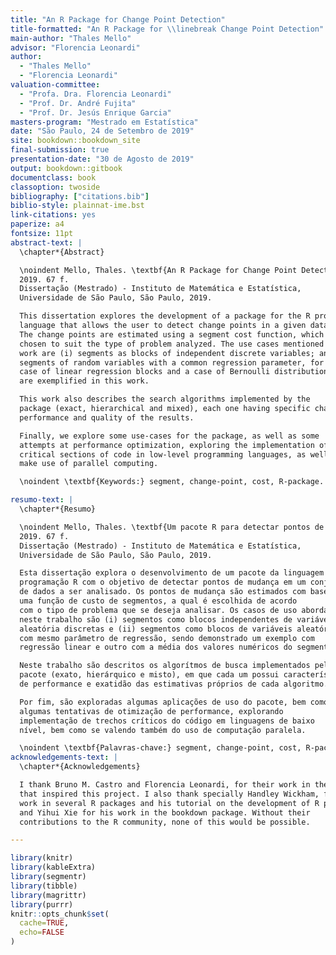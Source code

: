 ```yaml
---
title: "An R Package for Change Point Detection"
title-formatted: "An R Package for \\linebreak Change Point Detection"
main-author: "Thales Mello"
advisor: "Florencia Leonardi"
author:
  - "Thales Mello"
  - "Florencia Leonardi"
valuation-committee:
  - "Profa. Dra. Florencia Leonardi"
  - "Prof. Dr. André Fujita"
  - "Prof. Dr. Jesús Enrique Garcia"
masters-program: "Mestrado em Estatística"
date: "São Paulo, 24 de Setembro de 2019"
site: bookdown::bookdown_site
final-submission: true
presentation-date: "30 de Agosto de 2019"
output: bookdown::gitbook
documentclass: book
classoption: twoside
bibliography: ["citations.bib"]
biblio-style: plainnat-ime.bst
link-citations: yes
paperize: a4
fontsize: 11pt
abstract-text: |
  \chapter*{Abstract}

  \noindent Mello, Thales. \textbf{An R Package for Change Point Detection}.
  2019. 67 f.
  Dissertação (Mestrado) - Instituto de Matemática e Estatística,
  Universidade de São Paulo, São Paulo, 2019.

  This dissertation explores the development of a package for the R programming
  language that allows the user to detect change points in a given data set.
  The change points are estimated using a segment cost function, which is
  chosen to suit the type of problem analyzed. The use cases mentioned in this
  work are (i) segments as blocks of independent discrete variables; and (ii)
  segments of random variables with a common regression parameter, for which a
  case of linear regression blocks and a case of Bernoulli distribution blocks
  are exemplified in this work.

  This work also describes the search algorithms implemented by the
  package (exact, hierarchical and mixed), each one having specific characteristics of
  performance and quality of the results.

  Finally, we explore some use-cases for the package, as well as some
  attempts at performance optimization, exploring the implementation of
  critical sections of code in low-level programming languages, as well as try to
  make use of parallel computing.

  \noindent \textbf{Keywords:} segment, change-point, cost, R-package.

resumo-text: |
  \chapter*{Resumo}

  \noindent Mello, Thales. \textbf{Um pacote R para detectar pontos de mudança}.
  2019. 67 f.
  Dissertação (Mestrado) - Instituto de Matemática e Estatística,
  Universidade de São Paulo, São Paulo, 2019.

  Esta dissertação explora o desenvolvimento de um pacote da linguagem de
  programação R com o objetivo de detectar pontos de mudança em um conjunto
  de dados a ser analisado. Os pontos de mudança são estimados com base em
  uma função de custo de segmentos, a qual é escolhida de acordo
  com o tipo de problema que se deseja analisar. Os casos de uso abordados
  neste trabalho são (i) segmentos como blocos independentes de variáveis
  aleatória discretas e (ii) segmentos como blocos de variáveis aleatórias
  com mesmo parâmetro de regressão, sendo demonstrado um exemplo com
  regressão linear e outro com a média dos valores numéricos do segmento.

  Neste trabalho são descritos os algorítmos de busca implementados pelo
  pacote (exato, hierárquico e misto), em que cada um possui características
  de performance e exatidão das estimativas próprios de cada algoritmo.

  Por fim, são exploradas algumas aplicações de uso do pacote, bem como
  algumas tentativas de otimização de performance, explorando
  implementação de trechos críticos do código em linguagens de baixo
  nível, bem como se valendo também do uso de computação paralela.

  \noindent \textbf{Palavras-chave:} segment, change-point, cost, R-package.
acknowledgements-text: |
  \chapter*{Acknowledgements}

  I thank Bruno M. Castro and Florencia Leonardi, for their work in the paper
  that inspired this project. I also thank specially Handley Wickham, for his
  work in several R packages and his tutorial on the development of R packages,
  and Yihui Xie for his work in the bookdown package. Without their
  contributions to the R community, none of this would be possible.

---
```


```r
library(knitr)
library(kableExtra)
library(segmentr)
library(tibble)
library(magrittr)
library(purrr)
knitr::opts_chunk$set(
  cache=TRUE,
  echo=FALSE
)
```

```r
```

<!-- Macros used in this project -->
\newcommand{\X}{\bf X}
\newcommand{\x}{\mathbf x}
\newcommand{\Xs}{\mathbf X}
\renewcommand{\P}{\mathbb P}
\newcommand{\E}{\mathbb E}
\newcommand{\argmax}{\arg\max}
\newcommand{\pen}{\text{pen}}
\newcommand{\p}{\text{p}}
\newcommand{\wQ}{\widetilde Q}
\newcommand{\wP}{\widehat\Pr}
\newcommand{\M}{\mathcal M}
\newcommand{\rs}{r\!:\!s}
\newcommand{\1}{\mathbf 1}
\newcommand{\R}{\mathbb R}
\newcommand{\Z}{\mathbb Z}
\newcommand{\lik}{\mathcal{L}}
\newcommand{\lt}{<}
\newcommand{\gt}{>}

